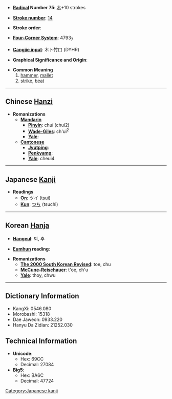 * '''[[Wiktionary:Chinese radical index| Radical]] Number 75''': [[Wiktionary:Chinese radical index 木|木]]+10 strokes

* '''[[Wiktionary:Chinese total strokes index|Stroke number]]''': [[Wiktionary:Chinese total strokes index 14|14]]

* '''Stroke order''': 

* '''[[Wiktionary:Chinese four corner index|Four-Corner System]]''': 4793<sub>7</sub>

* '''[[Wiktionary:Chinese Cangjie index|Cangjie input]]''': 木卜竹口 (DYHR)

* '''Graphical Significance and Origin''': 

* '''Common Meaning'''
*# [[hammer]], [[mallet]]
*# [[strike]], [[beat]]


----

== Chinese [[Hanzi]] ==

* '''Romanizations'''
** '''[[Mandarin]]'''
*** '''[[Pinyin]]''': chuí (chui2)
*** '''[[Wade-Giles]]''': ch'ui<sup>2</sup>
*** '''[[Yale]]''': 
** '''[[Cantonese]]'''
*** '''[[Jyutping]]''':
*** '''[[Penkyamp]]''': 
*** '''[[Yale]]''': cheui4


----

== Japanese [[Kanji]] ==

* '''Readings'''
** '''[[On]]''': ツイ (tsui)
** '''[[Kun]]''': [[つち]] (tsuchi)


----

== Korean [[Hanja]] ==

* '''[[Hangeul]]''': 퇴, 추

* '''[[Eumhun]] reading''': 

* '''Romanizations'''
** '''[[The 2000 South Korean Revised Romanization|The 2000 South Korean Revised]]''': toe, chu
** '''[[McCune-Reischauer]]''': t'oe, ch'u
** '''[[Yale]]''': thoy, chwu

----

== Dictionary Information ==

* KangXi: 0546.080
* Morobashi: 15318
* Dae Jaweon: 0933.220
* Hanyu Da Zidian: 21252.030

== Technical Information ==

* '''Unicode''':
** Hex: 69CC
** Decimal: 27084
* '''Big5''':
** Hex: BA6C
** Decimal: 47724

[[Category:Japanese kanji]]